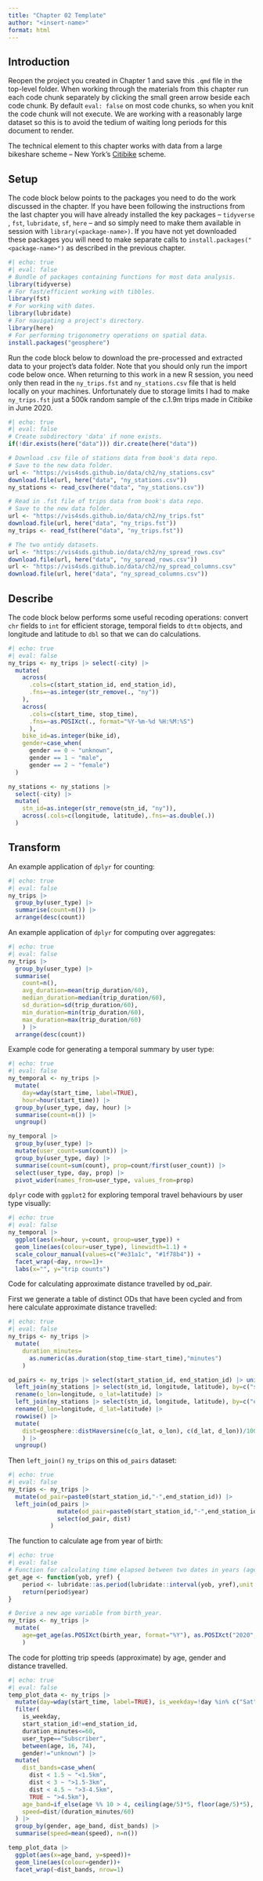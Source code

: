 ```yaml
---
title: "Chapter 02 Template"
author: "<insert-name>"
format: html
---
```


## Introduction

Reopen the project you created in Chapter 1 and save this `.qmd` file in the top-level folder. When working through the materials from this chapter run each code chunk separately by clicking the small green arrow beside each code chunk. By default `eval: false` on most code chunks, so when you knit the code chunk will not execute. We are working with a reasonably large dataset so this is to avoid the tedium of waiting long periods for this document to render.

The technical element to this chapter works with data from a large bikeshare scheme -- New York's [Citibike](https://www.citibikenyc.com/) scheme.

## Setup

The code block below points to the packages you need to do the work discussed in the chapter. If you have been following the instructions from the last chapter you will have already installed the key packages -- `tidyverse` , `fst`, `lubridate`, `sf`, `here` -- and so simply need to make them available in session with `library(<package-name>)`. If you have not yet downloaded these packages you will need to make separate calls to `install.packages("<package-name>")` as described in the previous chapter.

```r
#| echo: true
#| eval: false
# Bundle of packages containing functions for most data analysis.
library(tidyverse) 
# For fast/efficient working with tibbles.
library(fst)
# For working with dates.
library(lubridate) 
# For navigating a project's directory.
library(here) 
# For performing trigonometry operations on spatial data.
install.packages("geosphere") 
```

Run the code block below to download the pre-processed and extracted data to your project's data folder. Note that you should only run the import code below once. When returning to this work in a new R session, you need only then read in the `ny_trips.fst` and `ny_stations.csv` file that is held locally on your machines. Unfortunately due to storage limits I had to make `ny_trips.fst` just a 500k random sample of the c.1.9m trips made in Citibike in June 2020.

```r
#| echo: true
#| eval: false
# Create subdirectory 'data' if none exists.
if(!dir.exists(here("data"))) dir.create(here("data"))

# Download .csv file of stations data from book's data repo.
# Save to the new data folder.
url <- "https://vis4sds.github.io/data/ch2/ny_stations.csv"
download.file(url, here("data", "ny_stations.csv"))
ny_stations <- read_csv(here("data", "ny_stations.csv"))

# Read in .fst file of trips data from book's data repo.
# Save to the new data folder.
url <- "https://vis4sds.github.io/data/ch2/ny_trips.fst"
download.file(url, here("data", "ny_trips.fst"))
ny_trips <- read_fst(here("data", "ny_trips.fst"))

# The two untidy datasets.
url <- "https://vis4sds.github.io/data/ch2/ny_spread_rows.csv"
download.file(url, here("data", "ny_spread_rows.csv"))
url <- "https://vis4sds.github.io/data/ch2/ny_spread_columns.csv"
download.file(url, here("data", "ny_spread_columns.csv"))
```

## Describe

The code block below performs some useful recoding operations: convert `chr` fields to `int` for efficient storage, temporal fields to `dttm` objects, and longitude and latitude to `dbl` so that we can do calculations.

```r
#| echo: true
#| eval: false
ny_trips <- ny_trips |> select(-city) |>
  mutate(
    across(
      .cols=c(start_station_id, end_station_id),
      .fns=~as.integer(str_remove(., "ny"))
    ),
    across(
      .cols=c(start_time, stop_time), 
      .fns=~as.POSIXct(., format="%Y-%m-%d %H:%M:%S")
      ),
    bike_id=as.integer(bike_id),
    gender=case_when(
      gender == 0 ~ "unknown",
      gender == 1 ~ "male",
      gender == 2 ~ "female")
  )

ny_stations <- ny_stations |>
  select(-city) |>
  mutate(
    stn_id=as.integer(str_remove(stn_id, "ny")),
    across(.cols=c(longitude, latitude),.fns=~as.double(.))
  )
```

## Transform

An example application of `dplyr` for counting:

```r
#| echo: true
#| eval: false
ny_trips |>
  group_by(user_type) |>
  summarise(count=n()) |>
  arrange(desc(count))
```

An example application of `dplyr` for computing over aggregates:

```r
#| echo: true
#| eval: false
ny_trips |>
  group_by(user_type) |>
  summarise(
    count=n(),
    avg_duration=mean(trip_duration/60),
    median_duration=median(trip_duration/60),
    sd_duration=sd(trip_duration/60),
    min_duration=min(trip_duration/60),
    max_duration=max(trip_duration/60)
    ) |>
  arrange(desc(count))
```

Example code for generating a temporal summary by user type:

```r
#| echo: true
#| eval: false
ny_temporal <- ny_trips |>
  mutate(
    day=wday(start_time, label=TRUE),
    hour=hour(start_time)) |>
  group_by(user_type, day, hour) |>
  summarise(count=n()) |>
  ungroup()

ny_temporal |>
  group_by(user_type) |>
  mutate(user_count=sum(count)) |>
  group_by(user_type, day) |>
  summarise(count=sum(count), prop=count/first(user_count)) |>
  select(user_type, day, prop) |>
  pivot_wider(names_from=user_type, values_from=prop)
```

`dplyr` code with `ggplot2` for exploring temporal travel behaviours by user type visually:

```r
#| echo: true
#| eval: false
ny_temporal |>
  ggplot(aes(x=hour, y=count, group=user_type)) +
  geom_line(aes(colour=user_type), linewidth=1.1) +
  scale_colour_manual(values=c("#e31a1c", "#1f78b4")) +
  facet_wrap(~day, nrow=1)+
  labs(x="", y="trip counts")
```

Code for calculating approximate distance travelled by od_pair.

First we generate a table of distinct ODs that have been cycled and from here calculate approximate distance travelled:

```r
#| echo: true
#| eval: false
ny_trips <- ny_trips |>
  mutate(
    duration_minutes=
      as.numeric(as.duration(stop_time-start_time),"minutes")
    )

od_pairs <- ny_trips |> select(start_station_id, end_station_id) |> unique() |>
  left_join(ny_stations |> select(stn_id, longitude, latitude), by=c("start_station_id"="stn_id")) |>
  rename(o_lon=longitude, o_lat=latitude) |>
  left_join(ny_stations |> select(stn_id, longitude, latitude), by=c("end_station_id"="stn_id")) |>
  rename(d_lon=longitude, d_lat=latitude) |>
  rowwise() |>
  mutate(
    dist=geosphere::distHaversine(c(o_lat, o_lon), c(d_lat, d_lon))/1000
    ) |>
  ungroup()
```

Then `left_join()` `ny_trips` on this `od_pairs` dataset:

```r
#| echo: true
#| eval: false
ny_trips <- ny_trips |>
  mutate(od_pair=paste0(start_station_id,"-",end_station_id)) |>
  left_join(od_pairs |>
              mutate(od_pair=paste0(start_station_id,"-",end_station_id)) |>
              select(od_pair, dist)
            )
```

The function to calculate age from year of birth:

```r
#| echo: true
#| eval: false
# Function for calculating time elapsed between two dates in years (age).
get_age <- function(yob, yref) {
    period <- lubridate::as.period(lubridate::interval(yob, yref),unit = "year")
    return(period$year)
}

# Derive a new age variable from birth_year.
ny_trips <- ny_trips |> 
  mutate(
    age=get_age(as.POSIXct(birth_year, format="%Y"), as.POSIXct("2020", format="%Y"))
    )
```

The code for plotting trip speeds (approximate) by age, gender and distance travelled. 

```r
#| echo: true
#| eval: false
temp_plot_data <- ny_trips |>
  mutate(day=wday(start_time, label=TRUE), is_weekday=!day %in% c("Sat", "Sun")) |>
  filter(
    is_weekday,
    start_station_id!=end_station_id,
    duration_minutes<=60,
    user_type=="Subscriber",
    between(age, 16, 74),
    gender!="unknown") |>
  mutate(
    dist_bands=case_when(
      dist < 1.5 ~ "<1.5km",
      dist < 3 ~ ">1.5-3km",
      dist < 4.5 ~ ">3-4.5km",
      TRUE ~ ">4.5km"),
    age_band=if_else(age %% 10 > 4, ceiling(age/5)*5, floor(age/5)*5),
    speed=dist/(duration_minutes/60)
  ) |>
  group_by(gender, age_band, dist_bands) |>
  summarise(speed=mean(speed), n=n())

temp_plot_data |>
  ggplot(aes(x=age_band, y=speed))+
  geom_line(aes(colour=gender))+
  facet_wrap(~dist_bands, nrow=1)
```

